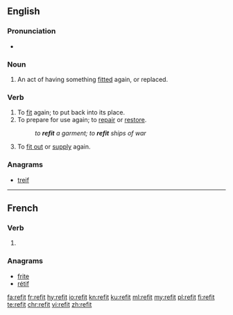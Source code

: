 {{also|refît}}
==English==

===Pronunciation===
* {{rhymes|ɪt|lang=en}}

===Noun===
{{en-noun}}

# An act of having something [[fit]]ted again, or replaced.

===Verb===
{{en-verb|refits|refitting|refitted|refitted}}

# To [[fit]] again; to put back into its place.
# To prepare for use again; to [[repair]] or [[restore]].
#: ''to '''refit''' a garment; to '''refit''' ships of war''
#: {{rfquotek|Macaulay}}
# To [[fit out]] or [[supply]] again.

===Anagrams===
* [[treif#English|treif]]

----

==French==

===Verb===
{{fr-verb-form}}

# {{conjugation of|refaire||3|s|phis|lang=fr}}

===Anagrams===
* [[frite#French|frite]]
* [[rétif#French|rétif]]

[[fa:refit]]
[[fr:refit]]
[[hy:refit]]
[[io:refit]]
[[kn:refit]]
[[ku:refit]]
[[ml:refit]]
[[my:refit]]
[[pl:refit]]
[[fi:refit]]
[[te:refit]]
[[chr:refit]]
[[vi:refit]]
[[zh:refit]]